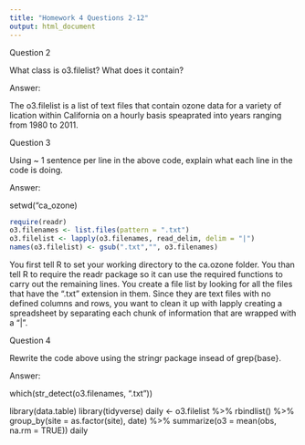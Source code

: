 ```yaml
---
title: "Homework 4 Questions 2-12"
output: html_document
---
```


Question 2

What class is o3.filelist? What does it contain?

Answer:

The o3.filelist is a list of text files that contain ozone data for a variety of lication within California on a hourly basis speaprated into years ranging from 1980 to 2011.  

Question 3

Using ~ 1 sentence per line in the above code, explain what each line in the code is doing.

Answer:

setwd("ca_ozone)
```r
require(readr)
o3.filenames <- list.files(pattern = ".txt")
o3.filelist <- lapply(o3.filenames, read_delim, delim = "|")
names(o3.filelist) <- gsub(".txt","", o3.filenames)
```

You first tell R to set your working directory to the ca.ozone folder.  You than tell R to require the readr package so it can use the required functions to carry out the remaining lines.  You create a file list by looking for all the files that have the ".txt" extension in them.  Since they are text files with no defined columns and rows, you want to clean it up with lapply creating a spreadsheet by separating each chunk of information that are wrapped with a "|".  

Question 4

Rewrite the code above using the stringr package insead of grep{base}.

Answer:

which(str_detect(o3.filenames, ".txt"))



library(data.table)
library(tidyverse)
daily <- o3.filelist %>%
  rbindlist() %>%
  group_by(site = as.factor(site), date) %>%
  summarize(o3 = mean(obs, na.rm = TRUE))
daily